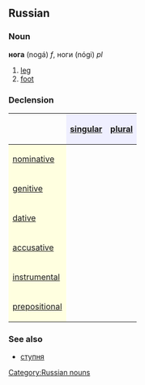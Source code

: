 ==Russian==
[[Category:Russian nouns]]
===Noun===
'''нога''' (nogá) ''f'', ноги (nógi) ''pl''

#[[leg]]
#[[foot]]

===Declension===
{| border="1" cellpadding="4" cellspacing="0"
!
! style="background-color: #EFEFFF" align="center"|[[singular]]
! style="background-color: #EFEFFF" align="center"|[[plural]]
|-
! style="background-color: #FFFFE0" align="left"|[[nominative case|nominative]]
| align="center"|{{RUchar|нога́}}
| align="center"|{{RUchar|но́ги}}
|-
! style="background-color: #FFFFE0" align="left"|[[genitive case|genitive]]
| align="center"|{{RUchar|ноги́}}
| align="center"|{{RUchar|ног}}
|-
! style="background-color: #FFFFE0" align="left"|[[dative case|dative]]
| align="center"|{{RUchar|ноге́}}
| align="center"|{{RUchar|нога́м}}
|-
! style="background-color: #FFFFE0" align="left"|[[accusative case|accusative]]
| align="center"|{{RUchar|но́гу}}
| align="center"|{{RUchar|но́ги}}
|-
! style="background-color: #FFFFE0" align="left"|[[instrumental case|instrumental]]
| align="center"|{{RUchar|ного́й, ного́ю}}
| align="center"|{{RUchar|нога́ми}}
|-
! style="background-color: #FFFFE0" align="left"|[[prepositional case|prepositional]]
| align="center"|{{RUchar|о ноге́}}
| align="center"|{{RUchar|о нога́х}}
|}

===See also===
*[[ступня]]
